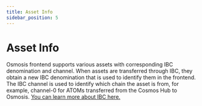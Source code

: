 ```yaml
---
title: Asset Info
sidebar_position: 5
---
```

# Asset Info


Osmosis frontend supports various assets with corresponding IBC denomination and channel. When assets are transferred through IBC, they obtain a new IBC denomination that is used to identify them in the frontend. The IBC channel is used to identify which chain the asset is from, for example, channel-0 for ATOMs transferred from the Cosmos Hub to Osmosis. [You can learn more about IBC here.](https://docs.osmosis.zone/osmosis-core/ibc/) 

<AssetData />
